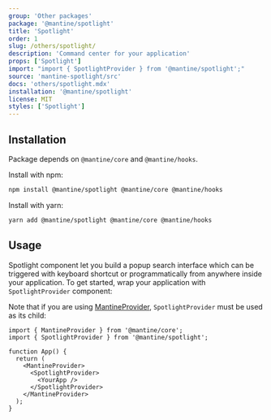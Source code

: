 ```yaml
---
group: 'Other packages'
package: '@mantine/spotlight'
title: 'Spotlight'
order: 1
slug: /others/spotlight/
description: 'Command center for your application'
props: ['Spotlight']
import: "import { SpotlightProvider } from '@mantine/spotlight';"
source: 'mantine-spotlight/src'
docs: 'others/spotlight.mdx'
installation: '@mantine/spotlight'
license: MIT
styles: ['Spotlight']
---
```



## Installation

Package depends on `@mantine/core` and `@mantine/hooks`.

Install with npm:

```sh
npm install @mantine/spotlight @mantine/core @mantine/hooks
```

Install with yarn:

```sh
yarn add @mantine/spotlight @mantine/core @mantine/hooks
```

## Usage

Spotlight component let you build a popup search interface which can be triggered with keyboard
shortcut or programmatically from anywhere inside your application. To get started, wrap your application
with `SpotlightProvider` component:

<Demo data={SpotlightDemos.usage} />

Note that if you are using [MantineProvider](/theming/mantine-provider/), `SpotlightProvider` must be used as its child:

```tsx
import { MantineProvider } from '@mantine/core';
import { SpotlightProvider } from '@mantine/spotlight';

function App() {
  return (
    <MantineProvider>
      <SpotlightProvider>
        <YourApp />
      </SpotlightProvider>
    </MantineProvider>
  );
}
```
